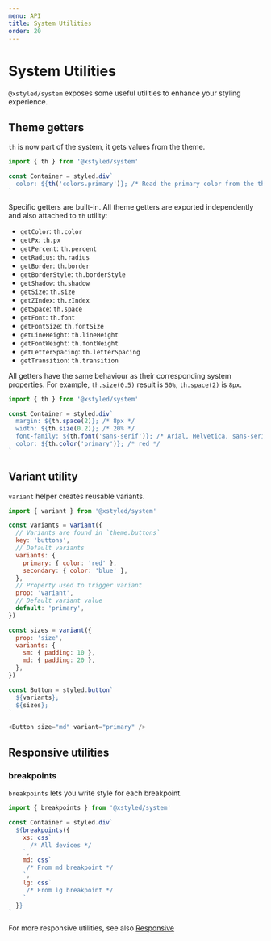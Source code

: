 ```yaml
---
menu: API
title: System Utilities
order: 20
---
```


# System Utilities

`@xstyled/system` exposes some useful utilities to enhance your styling experience.

## Theme getters

`th` is now part of the system, it gets values from the theme.

```js
import { th } from '@xstyled/system'

const Container = styled.div`
  color: ${th('colors.primary')}; /* Read the primary color from the theme */
`
```

Specific getters are built-in. All theme getters are exported independently and also attached to `th` utility:

- `getColor`: `th.color`
- `getPx`: `th.px`
- `getPercent`: `th.percent`
- `getRadius`: `th.radius`
- `getBorder`: `th.border`
- `getBorderStyle`: `th.borderStyle`
- `getShadow`: `th.shadow`
- `getSize`: `th.size`
- `getZIndex`: `th.zIndex`
- `getSpace`: `th.space`
- `getFont`: `th.font`
- `getFontSize`: `th.fontSize`
- `getLineHeight`: `th.lineHeight`
- `getFontWeight`: `th.fontWeight`
- `getLetterSpacing`: `th.letterSpacing`
- `getTransition`: `th.transition`

All getters have the same behaviour as their corresponding system properties. For example, `th.size(0.5)` result is `50%`, `th.space(2)` is `8px`.

```js
import { th } from '@xstyled/system'

const Container = styled.div`
  margin: ${th.space(2)}; /* 8px */
  width: ${th.size(0.2)}; /* 20% */
  font-family: ${th.font('sans-serif')}; /* Arial, Helvetica, sans-serif */
  color: ${th.color('primary')}; /* red */
`
```

## Variant utility

`variant` helper creates reusable variants.

```js
import { variant } from '@xstyled/system'

const variants = variant({
  // Variants are found in `theme.buttons`
  key: 'buttons',
  // Default variants
  variants: {
    primary: { color: 'red' },
    secondary: { color: 'blue' },
  },
  // Property used to trigger variant
  prop: 'variant',
  // Default variant value
  default: 'primary',
})

const sizes = variant({
  prop: 'size',
  variants: {
    sm: { padding: 10 },
    md: { padding: 20 },
  },
})

const Button = styled.button`
  ${variants};
  ${sizes};
`

<Button size="md" variant="primary" />
```

## Responsive utilities

### breakpoints

`breakpoints` lets you write style for each breakpoint.

```js
import { breakpoints } from '@xstyled/system'

const Container = styled.div`
  ${breakpoints({
    xs: css`
      /* All devices */
    `,
    md: css`
     /* From md breakpoint */
    `,
    lg: css`
     /* From lg breakpoint */
    `
  }}
`
```

For more responsive utilities, see also [Responsive](/docs/responsive)
